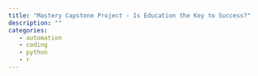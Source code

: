 ```yaml
---
title: "Mastery Capstone Project - Is Education the Key to Success?"
description: ""
categories: 
   - automation
   - coding
   - python
   - r
---
```



